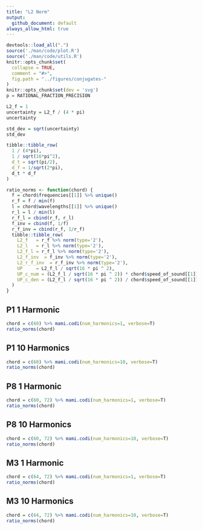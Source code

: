 ```yaml
---
title: "L2 Norm"
output:
  github_document: default
always_allow_html: true
---
```

```r
devtools::load_all(".")
source('./man/code/plot.R')
source('./man/code/utils.R')
knitr::opts_chunk$set(
  collapse = TRUE,
  comment = "#>",
  fig.path = "../figures/conjugates-"
)
knitr::opts_chunk$set(dev = 'svg')
p = RATIONAL_FRACTION_PRECISION
```

```r
L2_f = 1 
uncertainty = L2_f / (4 * pi)
uncertainty
```

```r
std_dev = sqrt(uncertainty)
std_dev
```

```r
tibble::tibble_row(
  1 / (4*pi),
  1 / sqrt(16*pi^2),
  d_t = sqrt(pi/2),
  d_f = 1/sqrt(2*pi),
  d_t * d_f
)
```

```r
ratio_norms <- function(chord) {
  f = chord$frequencies[[1]] %>% unique()
  r_f = f / min(f)
  l = chord$wavelengths[[1]] %>% unique()
  r_l = l / min(l)
  r_f_l = cbind(r_f, r_l)
  f_inv = cbind(f, 1/f)
  r_f_inv = cbind(r_f, 1/r_f)
  tibble::tibble_row(
    L2_f   = r_f %>% norm(type='2'),
    L2_l   = r_l %>% norm(type='2'),
    L2_f_l = r_f_l %>% norm(type='2'),
    L2_f_inv  = f_inv %>% norm(type='2'),
    L2_r_f_inv  = r_f_inv %>% norm(type='2'),
    UP     = L2_f_l / sqrt(16 * pi ^ 2),
    UP_c_num = (L2_f_l / sqrt(16 * pi ^ 2)) * chord$speed_of_sound[[1]],
    UP_c_den = (L2_f_l / sqrt(16 * pi ^ 2)) / chord$speed_of_sound[[1]]
  )
}
```

## P1 1 Harmonic

```r
chord = c(60) %>% mami.codi(num_harmonics=1, verbose=T)
ratio_norms(chord)
```

## P1 10 Harmonics

```r
chord = c(60) %>% mami.codi(num_harmonics=10, verbose=T)
ratio_norms(chord)
```

## P8 1 Harmonic

```r
chord = c(60, 72) %>% mami.codi(num_harmonics=1, verbose=T)
ratio_norms(chord)
```

## P8 10 Harmonics

```r
chord = c(60, 72) %>% mami.codi(num_harmonics=10, verbose=T)
ratio_norms(chord)
```

## M3 1 Harmonic

```r
chord = c(64, 72) %>% mami.codi(num_harmonics=1, verbose=T)
ratio_norms(chord)
```

## M3 10 Harmonics

```r
chord = c(64, 72) %>% mami.codi(num_harmonics=10, verbose=T)
ratio_norms(chord)
```
